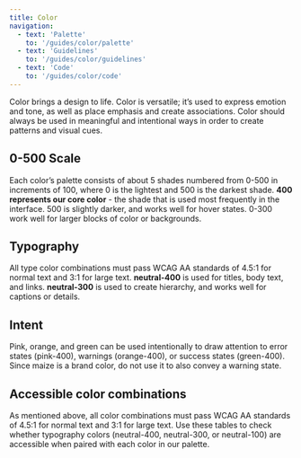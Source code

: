 ```yaml
---
title: Color
navigation:
  - text: 'Palette'
    to: '/guides/color/palette'
  - text: 'Guidelines'
    to: '/guides/color/guidelines'
  - text: 'Code'
    to: '/guides/color/code'
---
```



<Text lede>Color brings a design to life. Color is versatile; it’s used to express emotion and tone, as well as place emphasis and create associations. Color should always be used in meaningful and intentional ways in order to create patterns and visual cues.</Text>

## 0-500 Scale

Each color’s palette consists of about 5 shades numbered from 0-500 in increments of 100, where 0 is the lightest and 500 is the darkest shade. **400 represents our core color** - the shade that is used most frequently in the interface. 500 is slightly darker, and works well for hover states. 0-300 work well for larger blocks of color or backgrounds.

## Typography

All type color combinations must pass WCAG AA standards of 4.5:1 for normal text and 3:1 for large text. **neutral-400** is used for titles, body text, and links. **neutral-300** is used to create hierarchy, and works well for captions or details.

## Intent

Pink, orange, and green can be used intentionally to draw attention to error states (pink-400), warnings (orange-400), or success states (green-400). Since maize is a brand color, do not use it to also convey a warning state.


## Accessible color combinations

As mentioned above, all color combinations must pass WCAG AA standards of 4.5:1 for normal text and 3:1 for large text. Use these tables to check whether typography colors (neutral-400, neutral-300, or neutral-100) are accessible when paired with each color in our palette.

<AccessiblePalette />